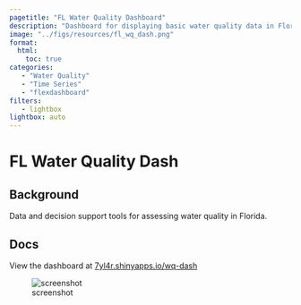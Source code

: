 ```yaml
---
pagetitle: "FL Water Quality Dashboard"
description: "Dashboard for displaying basic water quality data in Florida."
image: "../figs/resources/fl_wq_dash.png"
format: 
  html: 
    toc: true
categories: 
   - "Water Quality"
   - "Time Series"
   - "flexdashboard"
filters:
   - lightbox
lightbox: auto
---
```


# FL Water Quality Dash {.unnumbered}

## Background

Data and decision support tools for assessing water quality in Florida.

## Docs

View the dashboard at [7yl4r.shinyapps.io/wq-dash](https://7yl4r.shinyapps.io/wq-dash/
){target="_blank"}

![screenshot](../figs/resources/fl_wq_dash.png)

